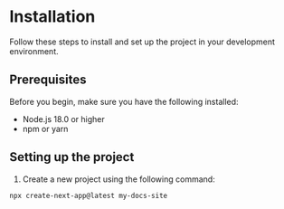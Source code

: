 # Installation

Follow these steps to install and set up the project in your development environment.

## Prerequisites

Before you begin, make sure you have the following installed:

- Node.js 18.0 or higher
- npm or yarn

## Setting up the project

1. Create a new project using the following command:

```bash
npx create-next-app@latest my-docs-site

